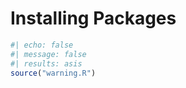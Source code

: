 # Installing Packages

```r
#| echo: false
#| message: false
#| results: asis
source("warning.R")
```